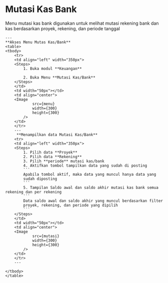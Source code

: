 

# Mutasi Kas Bank

Menu mutasi kas bank digunakan untuk melihat mutasi rekening bank dan kas berdasarkan proyek, rekening, dan periode tanggal

    ---
    **Akses Menu Mutas Kas/Bank**
    <table>
    <tbody>
        <tr>
        <td align="left" width="350px">
        <Steps>
            1. Buka modul **Keuangan**

            2. Buka Menu **Mutasi Kas/Bank**
        </Steps>
        </td>
        <td width="50px"></td>
        <td align="center">
        <Image
                src={menu}
                width={300}
                height={300}
            />
        </td>
        </tr>
        ---
         **Menampilkan data Mutasi Kas/Bank**
        <tr>
        <td align="left" width="350px">
        <Steps>
            1. Pilih data **Proyek**
            2. Pilih data **Rekening**
            3. Pilih **periode** mutasi kas/bank
            4. Aktifkan tombol tampilkan data yang sudah di posting
            ```
            Apabila tombol aktif, maka data yang muncul hanya data yang
            sudah diposting
            ```
            5. Tampilan Saldo awal dan saldo akhir mutasi kas bank semua rekening dan per rekening
            ```
            Data saldo awal dan saldo akhir yang muncul berdasarkan filter
            proyek, rekening, dan periode yang dipilih
            ```
        </Steps>
        </td>
        <td width="50px"></td>
        <td align="center">
        <Image
                src={mutasi}
                width={300}
                height={300}
            />
        </td>
        </tr>
        ---

    </tbody>
    </table>

